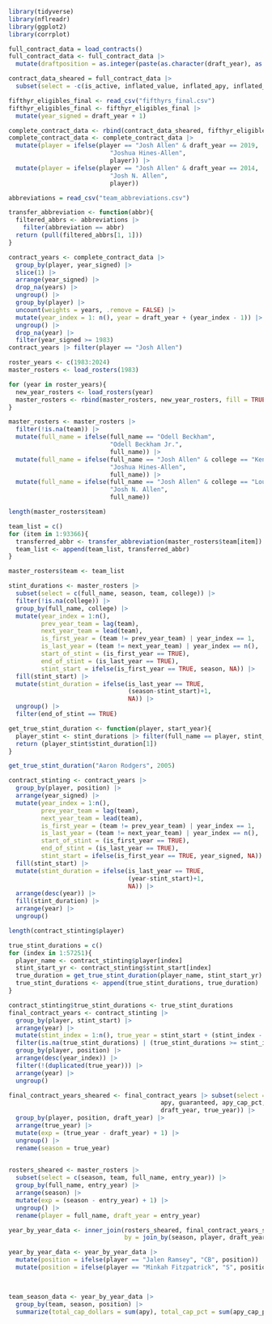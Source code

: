 ```r
library(tidyverse)
library(nflreadr)
library(ggplot2)
library(corrplot)
```


```r
full_contract_data = load_contracts()
full_contract_data <- full_contract_data |> 
  mutate(draftposition = as.integer(paste(as.character(draft_year), as.character(draft_overall), sep = "")))
```


```r
contract_data_sheared = full_contract_data |>
  subset(select = -c(is_active, inflated_value, inflated_apy, inflated_guaranteed, player_page, otc_id, date_of_birth, height, weight, college, draft_round, draft_team, cols))
```



```r
fifthyr_eligibles_final <- read_csv("fifthyrs_final.csv")
fifthyr_eligibles_final <- fifthyr_eligibles_final |>
  mutate(year_signed = draft_year + 1)
```


```r
complete_contract_data <- rbind(contract_data_sheared, fifthyr_eligibles_final)
complete_contract_data <- complete_contract_data |> 
  mutate(player = ifelse(player == "Josh Allen" & draft_year == 2019, 
                            "Joshua Hines-Allen", 
                            player)) |>
  mutate(player = ifelse(player == "Josh Allen" & draft_year == 2014, 
                            "Josh N. Allen", 
                            player))
```


```r
abbreviations = read_csv("team_abbreviations.csv")
```
```r
transfer_abbreviation <- function(abbr){
  filtered_abbrs <- abbreviations |> 
    filter(abbreviation == abbr)
  return (pull(filtered_abbrs[1, 1]))
}
```


```r
contract_years <- complete_contract_data |> 
  group_by(player, year_signed) |> 
  slice(1) |>
  arrange(year_signed) |> 
  drop_na(years) |>
  ungroup() |>
  group_by(player) |>
  uncount(weights = years, .remove = FALSE) |>
  mutate(year_index = 1: n(), year = draft_year + (year_index - 1)) |>
  ungroup() |>
  drop_na(year) |>
  filter(year_signed >= 1983)
contract_years |> filter(player == "Josh Allen")
``` 


```r
roster_years <- c(1983:2024)
master_rosters <- load_rosters(1983)
```


```r
for (year in roster_years){
  new_year_rosters <- load_rosters(year)
  master_rosters <- rbind(master_rosters, new_year_rosters, fill = TRUE)
}
```



```r
master_rosters <- master_rosters |>
  filter(!is.na(team)) |> 
  mutate(full_name = ifelse(full_name == "Odell Beckham", 
                            "Odell Beckham Jr.", 
                            full_name)) |>
  mutate(full_name = ifelse(full_name == "Josh Allen" & college == "Kentucky", 
                            "Joshua Hines-Allen", 
                            full_name)) |>
  mutate(full_name = ifelse(full_name == "Josh Allen" & college == "Louisiana-Monroe", 
                            "Josh N. Allen", 
                            full_name))
```

```r
length(master_rosters$team)
```



```r
team_list = c()
for (item in 1:93366){
  transferred_abbr <- transfer_abbreviation(master_rosters$team[item])
  team_list <- append(team_list, transferred_abbr)
}
```


```r
master_rosters$team <- team_list
```



```r
stint_durations <- master_rosters |> 
  subset(select = c(full_name, season, team, college)) |>
  filter(!is.na(college)) |>
  group_by(full_name, college) |>
  mutate(year_index = 1:n(), 
         prev_year_team = lag(team),
         next_year_team = lead(team),
         is_first_year = (team != prev_year_team) | year_index == 1,
         is_last_year = (team != next_year_team) | year_index == n(),
         start_of_stint = (is_first_year == TRUE),
         end_of_stint = (is_last_year == TRUE),
         stint_start = ifelse(is_first_year == TRUE, season, NA)) |>
  fill(stint_start) |>
  mutate(stint_duration = ifelse(is_last_year == TRUE, 
                                 (season-stint_start)+1, 
                                 NA)) |>
  ungroup() |>
  filter(end_of_stint == TRUE)
```



```r
get_true_stint_duration <- function(player, start_year){
  player_stint <- stint_durations |> filter(full_name == player, stint_start == start_year)
  return (player_stint$stint_duration[1])
}
```

```r
get_true_stint_duration("Aaron Rodgers", 2005)
```



```r
contract_stinting <- contract_years |> 
  group_by(player, position) |>
  arrange(year_signed) |> 
  mutate(year_index = 1:n(), 
         prev_year_team = lag(team),
         next_year_team = lead(team),
         is_first_year = (team != prev_year_team) | year_index == 1,
         is_last_year = (team != next_year_team) | year_index == n(),
         start_of_stint = (is_first_year == TRUE),
         end_of_stint = (is_last_year == TRUE),
         stint_start = ifelse(is_first_year == TRUE, year_signed, NA)) |>
  fill(stint_start) |>
  mutate(stint_duration = ifelse(is_last_year == TRUE, 
                                 (year-stint_start)+1, 
                                 NA)) |>
  arrange(desc(year)) |>
  fill(stint_duration) |>
  arrange(year) |>
  ungroup()
```

```r
length(contract_stinting$player)
```


```r
true_stint_durations = c()
for (index in 1:57251){
  player_name <- contract_stinting$player[index]
  stint_start_yr <- contract_stinting$stint_start[index]
  true_duration = get_true_stint_duration(player_name, stint_start_yr)
  true_stint_durations <- append(true_stint_durations, true_duration)
}

```

```r
contract_stinting$true_stint_durations <- true_stint_durations
final_contract_years <- contract_stinting |>
  group_by(player, stint_start) |>
  arrange(year) |>
  mutate(stint_index = 1:n(), true_year = stint_start + (stint_index - 1)) |>
  filter(is.na(true_stint_durations) | (true_stint_durations >= stint_index)) |>
  group_by(player, position) |>
  arrange(desc(year_index)) |>
  filter(!(duplicated(true_year))) |>
  arrange(year) |>
  ungroup()
```

```r
final_contract_years_sheared <- final_contract_years |> subset(select = c(player, position, value, 
                                          apy, guaranteed, apy_cap_pct,
                                          draft_year, true_year)) |>
  group_by(player, position, draft_year) |>
  arrange(true_year) |>
  mutate(exp = (true_year - draft_year) + 1) |>
  ungroup() |> 
  rename(season = true_year)
  
```



```r
rosters_sheared <- master_rosters |> 
  subset(select = c(season, team, full_name, entry_year)) |>
  group_by(full_name, entry_year) |>
  arrange(season) |>
  mutate(exp = (season - entry_year) + 1) |>
  ungroup() |>
  rename(player = full_name, draft_year = entry_year)
```

```r
year_by_year_data <- inner_join(rosters_sheared, final_contract_years_sheared,
                                by = join_by(season, player, draft_year))
```
```r
year_by_year_data <- year_by_year_data |> 
  mutate(position = ifelse(player == "Jalen Ramsey", "CB", position)) |>
  mutate(position = ifelse(player == "Minkah Fitzpatrick", "S", position))

  
```

```r
team_season_data <- year_by_year_data |>
  group_by(team, season, position) |>
  summarize(total_cap_dollars = sum(apy), total_cap_pct = sum(apy_cap_pct))
```



